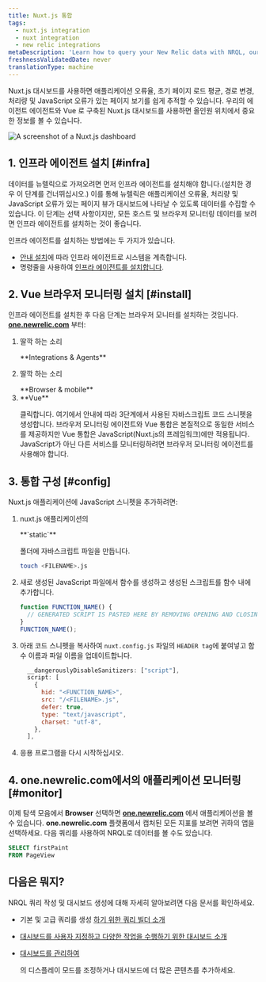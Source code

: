 ```yaml
---
title: Nuxt.js 통합
tags:
  - nuxt.js integration
  - nuxt integration
  - new relic integrations
metaDescription: 'Learn how to query your New Relic data with NRQL, our SQL-like query language.'
freshnessValidatedDate: never
translationType: machine
---
```


Nuxt.js 대시보드를 사용하면 애플리케이션 오류율, 초기 페이지 로드 평균, 경로 변경, 처리량 및 JavaScript 오류가 있는 페이지 보기를 쉽게 추적할 수 있습니다. 우리의 에이전트 에이전트와 Vue <InlinePopover type="browser"/>로 구축된 Nuxt.js 대시보드를 사용하면 올인원 위치에서 중요한 정보를 볼 수 있습니다.

<img
  title="Nuxt.js dashboard"
  alt="A screenshot of a Nuxt.js dashboard"
  src="/images/infrastructure_screenshot-crop_nuxtjs-dashboard.webp"
/>

## 1. 인프라 에이전트 설치 [#infra]

데이터를 뉴렐릭으로 가져오려면 먼저 인프라 에이전트를 설치해야 합니다.(설치한 경우 이 단계를 건너뛰십시오.) 이를 통해 뉴렐릭은 애플리케이션 오류율, 처리량 및 JavaScript 오류가 있는 페이지 뷰가 대시보드에 나타날 수 있도록 데이터를 수집할 수 있습니다. 이 단계는 선택 사항이지만, 모든 호스트 및 브라우저 모니터링 데이터를 보려면 인프라 에이전트를 설치하는 것이 좋습니다.

인프라 에이전트를 설치하는 방법에는 두 가지가 있습니다.

* [안내 설치](https://one.newrelic.com/marketplace?state=607786be-99a9-fa66-4b67-3f7f3b9551d4)에 따라 인프라 에이전트로 시스템을 계측합니다.
* 명령줄을 사용하여 [인프라 에이전트를 설치합니다](/docs/infrastructure/install-infrastructure-agent/linux-installation/install-infrastructure-monitoring-agent-linux).

## 2. Vue 브라우저 모니터링 설치 [#install]

인프라 에이전트를 설치한 후 다음 단계는 브라우저 모니터를 설치하는 것입니다. <DNT>**[one.newrelic.com](https://one.newrelic.com)**</DNT> 부터:

1. 딸깍 하는 소리

   <DNT>
     **Integrations & Agents**
   </DNT>

2. 딸깍 하는 소리

   <DNT>
     **Browser & mobile**
   </DNT>

3. <DNT>
     **Vue**
   </DNT>

   클릭합니다. 여기에서 안내에 따라 3단계에서 사용된 자바스크립트 코드 스니펫을 생성합니다. 브라우저 모니터링 에이전트와 Vue 통합은 본질적으로 동일한 서비스를 제공하지만 Vue 통합은 JavaScript(Nuxt.js의 프레임워크)에만 적용됩니다. JavaScript가 아닌 다른 서비스를 모니터링하려면 브라우저 모니터링 에이전트를 사용해야 합니다.

## 3. 통합 구성 [#config]

Nuxt.js 애플리케이션에 JavaScript 스니펫을 추가하려면:

1. nuxt.js 애플리케이션의

   <DNT>
     **`static`**
   </DNT>

   폴더에 자바스크립트 파일을 만듭니다.

   ```bash
   touch <FILENAME>.js
   ```

2. 새로 생성된 JavaScript 파일에서 함수를 생성하고 생성된 스크립트를 함수 내에 추가합니다.

   ```js
   function FUNCTION_NAME() {
     // GENERATED SCRIPT IS PASTED HERE BY REMOVING OPENING AND CLOSING <script> TAGS>
   }
   FUNCTION_NAME();
   ```

3. 아래 코드 스니펫을 복사하여 `nuxt.config.js` 파일의 `HEADER tag`에 붙여넣고 함수 이름과 파일 이름을 업데이트합니다.

   ```js
     __dangerouslyDisableSanitizers: ["script"],
     script: [
       {
         hid: "<FUNCTION_NAME>",
         src: "/<FILENAME>.js",
         defer: true,
         type: "text/javascript",
         charset: "utf-8",
       },
     ],
   ```

4. 응용 프로그램을 다시 시작하십시오.

## 4. one.newrelic.com에서의 애플리케이션 모니터링 [#monitor]

이제 탐색 모음에서 <DNT>**Browser**</DNT> 선택하면 <DNT>**[one.newrelic.com](https://one.newrelic.com)**</DNT> 에서 애플리케이션을 볼 수 있습니다. <DNT>**one.newrelic.com**</DNT> 플랫폼에서 캡처된 모든 지표를 보려면 귀하의 앱을 선택하세요. 다음 쿼리를 사용하여 NRQL로 데이터를 볼 수도 있습니다.

```sql
SELECT firstPaint 
FROM PageView
```

## 다음은 뭐지?

NRQL 쿼리 작성 및 대시보드 생성에 대해 자세히 알아보려면 다음 문서를 확인하세요.

* 기본 및 고급 쿼리를 생성 [하기 위한 쿼리 빌더 소개](/docs/query-your-data/explore-query-data/query-builder/introduction-query-builder)

* [대시보드를 사용자 지정하고 다양한 작업을 수행하기 위한 대시보드 소개](/docs/query-your-data/explore-query-data/dashboards/introduction-dashboards)

* [대시보드를 관리하여](/docs/query-your-data/explore-query-data/dashboards/manage-your-dashboard)

  <InlinePopover type="dashboards"/>

  의 디스플레이 모드를 조정하거나 대시보드에 더 많은 콘텐츠를 추가하세요.
